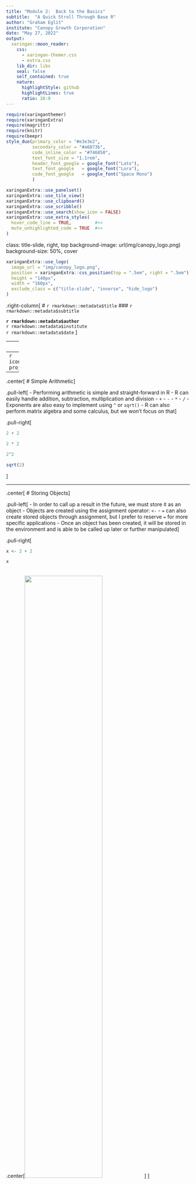 ```yaml
---
title: "Module 2:  Back to the Basics"
subtitle:  "A Quick Stroll Through Base R"
author: "Graham Eglit"
institute: "Canopy Growth Corporation"
date: "May 27, 2022"
output:
  xaringan::moon_reader:
    css: 
      - xaringan-themer.css
      - extra.css
    lib_dir: libs
    seal: false
    self_contained: true
    nature:
      highlightStyle: github
      highlightLines: true
      ratio: 16:9
---
```


```r
require(xaringanthemer)
require(xaringanExtra)
require(magrittr)
require(knitr)
require(beepr)
style_duo(primary_color = "#e3e3e2", 
          secondary_color = "#a6873b",
          code_inline_color = "#746850",
          text_font_size = "1.1rem",
          header_font_google = google_font("Lato"),
          text_font_google   = google_font("Lora"),
          code_font_google   = google_font("Space Mono")
          )
```

```r
xaringanExtra::use_panelset()
xaringanExtra::use_tile_view()
xaringanExtra::use_clipboard()
xaringanExtra::use_scribble()
xaringanExtra::use_search(show_icon = FALSE)
xaringanExtra::use_extra_styles(
  hover_code_line = TRUE,         #<<
  mute_unhighlighted_code = TRUE  #<<
)
```

class: title-slide, right, top
background-image: url(img/canopy_logo.png)
background-size: 50%, cover

```r
xaringanExtra::use_logo(
  image_url = "img/canopy_logo.png",
  position = xaringanExtra::css_position(top = ".5em", right = ".5em"),
  height = "140px",
  width = "160px",
  exclude_class = c("title-slide", "inverse", "hide_logo")
)
```


.right-column[
# `r rmarkdown::metadata$title`
### `r rmarkdown::metadata$subtitle`

**`r rmarkdown::metadata$author`**<br>
`r rmarkdown::metadata$institute`<br>
`r rmarkdown::metadata$date`
]

---
class: inverse center middle

# It's Just a Fancy Calculator
----
`r icons::icon_style(icons::fontawesome("r-project"), scale = 3, fill = "white")`

---

.center[
# Simple Arithmetic
]

.pull-left[
- Performing arithmetic is simple and straight-forward in R
- R can easily handle addition, subtraction, multiplication and division
  - `+`
  - `-`
  - `*`
  - `/`
- Exponents are also easy to implement using ` ^ ` or `sqrt()`
- R can also perform matrix algebra and some calculus, but we won't focus on that
]

.pull-right[
```r
2 + 2
```

```r
2 * 2
```

```r
2^2
```

```r
sqrt(2)
```

]

---

.center[
# Storing Objects
]

.pull-left[
- In order to call up a result in the future, we must store it as an object
- Objects are created using the assignment operator: `<-`
  - `=` can also create stored objects through assignment, but I prefer to reserve `=` for more specific applications
- Once an object has been created, it will be stored in the environment and is able to be called up later or further manipulated
]

.pull-right[
```r
x <- 2 + 2
```

```r
x
```

<br>
.center[<img src="img/mod2/environment.png" width="65%"/>]
]



---

.center[
# Storing More Complex Objects
]

.pull-left[
- Objects can store more complex information than just single numeric values
- For example, we can store a **vector** of numeric values as an object
  - As before the key is to use the ` <- ` operator
  - But now we'll add the `c` function
    - `c` stands for concatenate and tells R to combine the values into a vector
    - We'll use `c` and ` <- ` A LOT, so make sure to remember them! `r emo::ji("star")`
- In the example to the right, we created a vector consisting of 1, 2, 3, 4, and 5
- We can use the `:` operator as a shortcut, which will inclusively produce all integers between the two specified values
]

.pull-right[
```r
y <- c(1, 2, 3, 4, 5)
y
```

```r
a <- 1, 2, 3, 4, 5
```

```r
z <- 1:5
z
```

]

---

.center[

# Arithmetic with Vectors
]

.pull-left[
- You can also perform arithmetic using vectors
- **Element-Wise Execution**: application of an operation to each corresponding element in the set; will return an object (e.g., vector, matrix, etc.) of the same dimensions as the original objects
  - lines up the vectors and performs a sequence of individual operations
]

.pull-right[
```r
y
z
y * z
```
]

--

.pull-left[
- **Vector Recycling**: If one object is smaller than the other, it will recycle the smaller object until it is as long as the longer vector
]

.pull-right[
```r
x * z
```
]

---
.center[
# Arithmetic Functions
]

.pull-left[
```r
data.frame(
  Function = c("mean", "median", "sd", "var", "max", "min", "log", "exp", "round", "cor"),
  Operation = c("Mean", "Median", "Standard Deviation", "Variance", "Largest Element", "Smallest Element", "Natural Log", "Exponential", "Round to n Decimal Places", "Correlation")) %>% 
  kable(format = "html") %>% 
  kableExtra::column_spec(1:2, background = "white")
```
]

.pull-right[
```r
mean(y)
```

```r
min(y)
```

```r
var(y)
```

```r
round(var(y), digits = 0)
```

]

---
.center[
# Anatomy of a Function
]

.pull-left[
- **Functions** perform actions on objects
- To use a function, write the name of the function and then the object you want the function to operate on in parentheses
  - e.g., `round(y)`
- All the stuff contained within the parentheses are the **arguments** of the function
- Typically, the first argument of a function is the object the function should operate on (often referred to as the data)
- But functions can have many arguments, like the `digits` argument we saw earlier
- For arithmetic functions, missing data arguments are important! `r emo::ji("star")`
]

.pull.right[
```r
x_miss = c(1, 2, NA, 4, 5)
x_miss
```

```r
mean(x_miss)
```

```r
mean(x_miss, na.rm = TRUE)
```

]

---
.center[
# What Have We Covered So Far?
]

.pull-left[
- R can perform basic arithmetic
<br> <br>
- We can create vectors of numbers
<br> <br>
- We can use element-wise execution to perform arithmetic on multiple vectors
<br> <br>
- We can use base R functions to perform computations
<br> <br>
- Functions have arguments that we specify
<br> <br>
- Be wary of missing data!
]

.pull-right[
.center[
<br>
<img src="img/mod2/review.jpg" height="266px" width="399px" />

<figcaption> Photo by Markus Winkler </figcaption>
]
]

---
.center[
# Let's Try an Exercise!
]

.pull-left[
1. Create a vector of values 4, 8, 2, 4, 9 and store it as an object "a"
<br> <br>
1. Create a second vector of values 7, 4, 5, 9, 2, and store is as object "b"
<br> <br>
1. Multiply a and b and store it as object "d"
<br> <br>
1. Find the mean of d
<br> <br>
1. Find the variance of d
<br> <br>
1. Round the variance of d to 0 decimal places
<br> <br>
]

.pull-right[
`r countdown::countdown(minutes = 2, seconds = 30, play_sound = TRUE, font_size = "5em", margin = "22% 9%", color_running_background = "#e3e3e2", color_running_text = "#a6873b", color_finished_background = "#a6873b", color_finished_text = "#e3e3e2")`
]


---
.center[
# Solution
]

.pull-left[
```r
a <- c(4, 8, 2, 4, 9)
a
```

```r
b <- c(7, 4, 5, 9, 2)
b
```

```r
d <- a * b
d
```

]

.pull-right[
```r
mean(d)
```

```r
var(d)
```

```r
round(var(d), digits = 0)
```
]

---
class: inverse middle center

# A Brief Interruption to Our Regularly Scheduled Programming
----
`r icons::icon_style(icons::fontawesome("tv"), scale = 3, fill = "white")`




---

.center[
# Help!
]

.left-column[
.center[
<br>
<br>
<br>
<br>
<img src = "https://media.giphy.com/media/fdLR6LGwAiVNhGQNvf/giphy.gif" />
.caption[
Via [Giphy](https://media.giphy.com/media/fdLR6LGwAiVNhGQNvf/giphy.gif)
]
]
]

.right-column[
- To learn more about a function, use help documentation
  - `?function`
  - `help(function)`
- Help documentation consists of the following sections:
  - *Description*: A short summary of the what the function does
  - *Usage*: An example of how you would use the function
  - *Arguments*: A list of each agument the function takes
  - *Detail*: A more in-depth description of the fucntion and how it operates
  - *Value*: A description of what the function returns when you run it
  - *Examples*: Additional examples of the function in use
- [CRAN documents](https://CRAN.R-project.org/package=gt) provide package-wide reference manuals, vignettes/tutorials, Github repos, and BugReports
- When in doubt, [Stack Overflow](https://stackoverflow.com/)
]


---
.center[
# Programming Miscellany
]

.pull-left[
1. R is **case sensitive**
  - e.g., `mean` does not equal `Mean`
<br>
<br>
1. Objects/variable names cannot begin with numbers and cannot include some special characters
  - i.e., ^, !, $, @, +, -, /, or *
<br>
<br>
1. Use `#` to comment code
  - Will not evaluate anything written after `#`
<br>
<br>
1. Spaces are not allowed
  - Use `_` instead
]

.pull-right[
```r
Mean(c(1, 2, 3))
```

<br>
<br>
<br>
```r
# mean(c(1, 2, 3))
```
<br>
```r
x miss
```

]

---
.center[
# Debugging
]

.panelset[
.panel[.panel-name[Debugging Messages]
- <span style = 'color: red; font-weight: bold;'>Errors</span>: Text will begin with "*Error in...*" and include a description of the error
  -  Your code will not work
  - These messages cannot be ignored
- <span style = 'color: yellow; font-weight: bold;' >Warnings</span>: Text will begin with "*Warning:*" and followed by an explanation of the cause of the warning
  - Your code will probably still work, but there may be issues
  - Evaluate the warning and determine whether changes are necessary
- <span style = 'color: green; font-weight: bold;' >Messages</span>: Text will not begin with "*Error in...*" or "*Warning:*"
  - These are helpful diagnostics and will not stop your code from running
] <!---->

.panel[.panel-name[Error Example]

```r
f <- c(1, 2, 3, 4, 5)
Mean(f)
```


```r
detach("package:ggplot2", unload=TRUE)
```


```r

ggplot(mtcars, aes(x = disp, y = mpg)) + 
  geom_point()
```

] <!---->

.panel[.panel-name[Warning Example]

.pull-left[

```r
require(ggplot2)
```

```r
ggplot(airquality, aes(x = Ozone, y = Temp)) + 
  geom_point()
```
]

.pull-right[
```r
```

]
] <!---->

.panel[.panel-name[Message Example]
.pull-left[

```r
detach("package:ggplot2", unload=TRUE)
```


```r
require(ggplot2)
ggplot(mtcars, aes(x = disp, y = mpg)) + 
  geom_point()
```
]

.pull-right[
```r
```

]

] <!---->


] <!--end of panelset-->

---

class: center middle hide_logo
background-image: url(img/mod2/quiz.jpg)
background-size: cover


<span style = 'color: red; font-weight: bold; font-size: 120px'>Pop Quiz!</span> 


---

.center[
# Calculating Correlations
]

.pull-left[
1. Create a vector of values 42, 75, 38, NA, 10, 120, 32 and name it "a" 

1. Create a second vector of values 504, NA, 690, 200, 250, NA, 400 and name it "b"

1. Calculate the Spearman rank correlation of vector "a" and vector "b"
  - Hint:  Use the `cor` function
`r countdown::countdown(minutes = 3, seconds = 00, play_sound = TRUE, font_size = "3em", margin = "8% 68%", color_running_background = "#e3e3e2", color_running_text = "#a6873b", color_finished_background = "#a6873b", color_finished_text = "#e3e3e2")`
]

--

.pull-right[
```r
a <- c(42, 75, 38, NA, 10, 120, 32)
b <- c(504, NA, 690, 200, 250, NA, 400)
cor(a, b, use = "complete.obs", method = "spearman")
```

]


---
class: inverse center middle

# Types of R Objects
----
`r icons::icon_style(icons::fontawesome("r-project"), scale = 3, fill = "white")`



